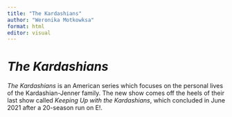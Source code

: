 ```yaml
---
title: "The Kardashians"
author: "Weronika Motkowksa"
format: html
editor: visual
---
```


# *The Kardashians*

*The Kardashians* is an American series which focuses on the personal lives of the Kardashian-Jenner family. The new show comes off the heels of their last show called *Keeping Up with the Kardashians*, which concluded in June 2021 after a 20-season run on E!.
